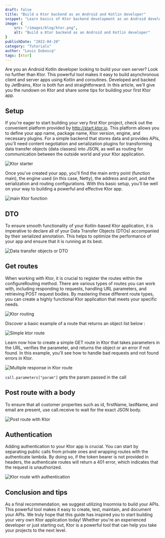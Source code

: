 ```yaml
---
draft: false
title: "Build a Ktor backend as an Android and Kotlin developer"
snippet: "Learn basics of Ktor backend development as an Android developer"
image: {
    src: "/images/blog/ktor.png",
    alt: "Build a Ktor backend as an Android and Kotlin developer"
}
publishDate: "2022-04-20"
category: "Tutorials"
author: "Louis Duboscq"
tags: [ktor]
--- 
```


Are you an Android Kotlin developer looking to build your own server? 
Look no further than Ktor. 
This powerful tool makes it easy to build asynchronous client and server apps using Kotlin and coroutines. 
Developed and backed by JetBrains, Ktor is both fun and straightforward. 
In this article, we'll give you the rundown on Ktor and share some tips for building your first Ktor app.
 
## Setup
If you're eager to start building your very first Ktor project, check out the convenient platform provided by http://start.ktor.io.
This platform allows you to define your app name, package name, Ktor version, engine, and necessary plugins. 
For a simple backend that stores data and provides APIs, you'll need content negotiation and serialization plugins for transforming data transfer objects (data classes) into JSON, 
as well as routing for communication between the outside world and your Ktor application.

![Ktor starter](https://pbs.twimg.com/media/FQypo99VUAA5Fjo?format=jpg&name=large)

Once you've created your app, you'll find the main entry point (function main), the engine used (in this case, Netty), the address and port,
and the serialization and routing configurations. 
With this basic setup, you'll be well on your way to building a powerful and effective Ktor app. 
 
![main Ktor function](https://pbs.twimg.com/media/FQyppyWVcAMDm3L?format=jpg&name=large)

## DTO
To ensure smooth functionality of your Kotlin-based Ktor application, 
it is imperative to declare all of your Data Transfer Objects (DTOs) accompanied by their serialized annotation. 
This helps to optimize the performance of your app and ensure that it is running at its best.

![Data transfer objects or DTO](https://pbs.twimg.com/media/FQypqK3UYAQSTd0?format=jpg&name=large)

## Get routes

When working with Ktor, it is crucial to register the routes within the configureRouting method. 
There are various types of routes you can work with, including responding to requests, handling URL parameters, and retrieving POST request bodies. 
By mastering these different route types, you can create a highly functional Ktor application that meets your specific needs.

![Ktor routing](https://pbs.twimg.com/media/FQypqkGVcAMw1-F?format=jpg&name=medium)

Discover a basic example of a route that returns an object list below :

![Simple ktor route](https://pbs.twimg.com/media/FQypq73VgAAkugu?format=jpg&name=medium)

Learn now how to create a simple GET route in Ktor that takes parameters in the URL, verifies the parameter, and returns the object or an error if not found. 
In this example, you'll see how to handle bad requests and not found errors in Ktor.

![Multiple response in Ktor route](https://pbs.twimg.com/media/FQyprUPVgAEv2p0?format=jpg&name=large)

`call.parameters["param"]` gets the param passed in the call

## Post route with a body
 
To ensure that all customer properties such as id, firstName, lastName, and email are present, use call.receive to wait for the exact JSON body.

![Post route with Ktor](https://pbs.twimg.com/media/FQyprwdUYAsmYIy?format=jpg&name=medium)

## Authentication

Adding authentication to your Ktor app is crucial. 
You can start by separating public calls from private ones and wrapping routes with the authenticate lambda. 
By doing so, if the token bearer is not provided in headers, the authenticate routes will return a 401 error, which indicates that the request is unauthorized.

![Ktor route with authentication](https://pbs.twimg.com/media/FQypsJAVUAcMkUU?format=jpg&name=medium)

## Conclusion and tips

As a final recommendation, we suggest utilizing Insomnia to build your APIs. 
This powerful tool makes it easy to create, test, maintain, and document your APIs. 
We truly hope that this guide has inspired you to start building your very own Ktor application today!
Whether you're an experienced developer or just starting out, Ktor is a powerful tool that can help you take your projects to the next level. 

